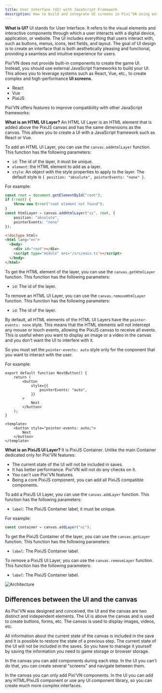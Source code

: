 ```yaml
---
title: User Interface (UI) with JavaScript Framework
description: How to build and integrate UI screens in Pixi’VN using external JavaScript frameworks like React, Vue, and PixiJS.
---
```



**What is UI?** UI stands for User Interface. It refers to the visual elements and interactive components through which a user interacts with a digital device, application, or website. The UI includes everything that users interact with, such as buttons, menus, icons, text fields, and layout. The goal of UI design is to create an interface that is both aesthetically pleasing and functional, providing a seamless and intuitive experience for users.

Pixi’VN does not provide built-in components to create the game UI. Instead, you should use external JavaScript frameworks to build your UI. This allows you to leverage systems such as React, Vue, etc., to create complex and high-performance **UI screens**.

- <DynamicLink href="/start/interface-react">React</DynamicLink>
- <DynamicLink href="/start/interface-vue">Vue</DynamicLink>
- <DynamicLink href="/start/interface-pixijs">PixiJS</DynamicLink>

Pixi’VN offers features to improve compatibility with other JavaScript frameworks:

<Accordions>

<Accordion title="Adding HTML UI Layers" id="adding-html-ui-layers">

**What is an HTML UI Layer?** An HTML UI Layer is an HTML element that is added above the PixiJS canvas and has the same dimensions as the canvas. This allows you to create a UI with a JavaScript framework such as React or Vue.

To add an HTML UI Layer, you can use the `canvas.addHtmlLayer` function. This function has the following parameters:

- `id`: The id of the layer, it must be unique.
- `element`: the HTML element to add as a layer.
- `style`: An object with the style properties to apply to the layer. The default style is `{ position: "absolute", pointerEvents: "none" }`.

For example:

```ts tab="src/main.ts"
const root = document.getElementById("root");
if (!root) {
    throw new Error("root element not found");
}
const htmlLayer = canvas.addHtmlLayer("ui", root, {
    position: "absolute",
    pointerEvents: "none"
});
```

```html tab="index.html"
<!doctype html>
<html lang="en">
  <body>
    <div id="root"></div>
    <script type="module" src="/src/main.ts"></script>
  </body>
</html>
```

To get the HTML element of the layer, you can use the `canvas.getHtmlLayer` function. This function has the following parameters:

- `id`: The id of the layer.

To remove an HTML UI Layer, you can use the `canvas.removeHtmlLayer` function. This function has the following parameters:

- `id`: The id of the layer.

</Accordion>

<Accordion title="How to enable HTML UI interaction?" id="how-to-enable-ui-interaction">

By default, all HTML elements of the HTML UI Layers have the `pointer-events: none` style. This means that the HTML elements will not intercept any mouse or touch events, allowing the PixiJS canvas to receive all events. This is useful when you want to display an image or a video in the canvas and you don't want the UI to interfere with it.

So you must set the `pointer-events: auto` style only for the conponent that you want to interact with the user.

For example:

```tsx tab="React"
export default function NextButton() {
    return (
        <button
            style={{
                pointerEvents: "auto",
            }}
        >
            Next
        </button>
    );
}
```

```vue tab="Vue"
<template>
    <button style="pointer-events: auto;">
        Next
    </button>
</template>
```

</Accordion>

<Accordion title="Adding PixiJS UI Layers" id="adding-pixijs-ui-layers">

**What is an PixiJS UI Layer?** It is PixiJS Container. Unlike the main Container dedicated only for Pixi’VN features:

- The current state of the Ul will not be included in saves.
- It has better performance. Pixi’VN will not do any checks on it.
- You can't use Pixi'VN features.
- Being a core PixiJS component, you can add all PixiJS compatible components.

To add a PixiJS UI Layer, you can use the `canvas.addLayer` function. This function has the following parameters:

- `label`: The PixiJS Container label, it must be unique.

For example:

```ts title="src/main.ts"
const container = canvas.addLayer("ui");
```

To get the PixiJS Container of the layer, you can use the `canvas.getLayer` function. This function has the following parameters:

- `label`: The PixiJS Container label.

To remove a PixiJS UI Layer, you can use the `canvas.removeLayer` function. This function has the following parameters:

- `label`: The PixiJS Container label.

</Accordion>

</Accordions>

![Architecture](/arch.png)

## Differences between the UI and the canvas

As Pixi’VN was designed and conceived, the UI and the canvas are two distinct and independent elements. The UI is above the canvas and is used to create buttons, forms, etc. The canvas is used to display images, videos, etc.

All information about the current state of the canvas is included in the save and it is possible to restore the state of a previous step. The current state of the UI will not be included in the saves. So you have to <DynamicLink href="/start/interface-connect-storage">manage it yourself by saving the information</DynamicLink> you need to <DynamicLink href="/start/storage">game storage</DynamicLink> or browser storage.

In the canvas you can add components during each step. In the UI you can't do that, you can create several <DynamicLink href="/start/interface-connect-storage">"screens" and navigate between them</DynamicLink>.

In the canvas you can only add Pixi’VN components. In the UI you can add any HTML/PixiJS component or use any UI component library, so you can create much more complex interfaces.
